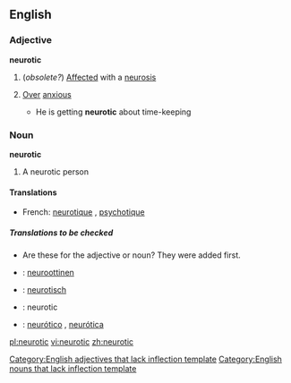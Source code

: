==English==
===Adjective===
'''neurotic'''
#(''obsolete?'') [[Affected]] with a [[neurosis]]
#{{informal}} [[Over]] [[anxious]]
#* He is getting '''neurotic''' about time-keeping

===Noun===
'''neurotic'''
#A neurotic person

====Translations====
{{top}}
*French: [[neurotique]] {{m}}, [[psychotique]] {{m}}
{{mid}}
{{bottom}}

=====Translations to be checked=====
{{checktrans}}
* Are these for the adjective or noun? They were added first.
*{{ttbc|Finnish}}: [[neuroottinen]]
*{{ttbc|German}}: [[neurotisch]]
*{{ttbc|Interlingua}}: neurotic
*{{ttbc|Portuguese}}: [[neurótico]] {{m}}, [[neurótica]] {{f}}

[[Category:English adjectives that lack inflection template]]
[[Category:English nouns that lack inflection template]]

[[pl:neurotic]]
[[vi:neurotic]]
[[zh:neurotic]]